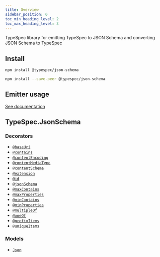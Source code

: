 ```yaml
---
title: Overview
sidebar_position: 0
toc_min_heading_level: 2
toc_max_heading_level: 3
---
```



TypeSpec library for emitting TypeSpec to JSON Schema and converting JSON Schema to TypeSpec

## Install

<Tabs>
<TabItem value="spec" label="In a spec" default>

```bash
npm install @typespec/json-schema
```

</TabItem>
<TabItem value="library" label="In a library" default>

```bash
npm install --save-peer @typespec/json-schema
```

</TabItem>
</Tabs>

## Emitter usage

[See documentation](./emitter.md)

## TypeSpec.JsonSchema

### Decorators

- [`@baseUri`](./decorators.md#@TypeSpec.JsonSchema.baseUri)
- [`@contains`](./decorators.md#@TypeSpec.JsonSchema.contains)
- [`@contentEncoding`](./decorators.md#@TypeSpec.JsonSchema.contentEncoding)
- [`@contentMediaType`](./decorators.md#@TypeSpec.JsonSchema.contentMediaType)
- [`@contentSchema`](./decorators.md#@TypeSpec.JsonSchema.contentSchema)
- [`@extension`](./decorators.md#@TypeSpec.JsonSchema.extension)
- [`@id`](./decorators.md#@TypeSpec.JsonSchema.id)
- [`@jsonSchema`](./decorators.md#@TypeSpec.JsonSchema.jsonSchema)
- [`@maxContains`](./decorators.md#@TypeSpec.JsonSchema.maxContains)
- [`@maxProperties`](./decorators.md#@TypeSpec.JsonSchema.maxProperties)
- [`@minContains`](./decorators.md#@TypeSpec.JsonSchema.minContains)
- [`@minProperties`](./decorators.md#@TypeSpec.JsonSchema.minProperties)
- [`@multipleOf`](./decorators.md#@TypeSpec.JsonSchema.multipleOf)
- [`@oneOf`](./decorators.md#@TypeSpec.JsonSchema.oneOf)
- [`@prefixItems`](./decorators.md#@TypeSpec.JsonSchema.prefixItems)
- [`@uniqueItems`](./decorators.md#@TypeSpec.JsonSchema.uniqueItems)

### Models

- [`Json`](./data-types.md#TypeSpec.JsonSchema.Json)
